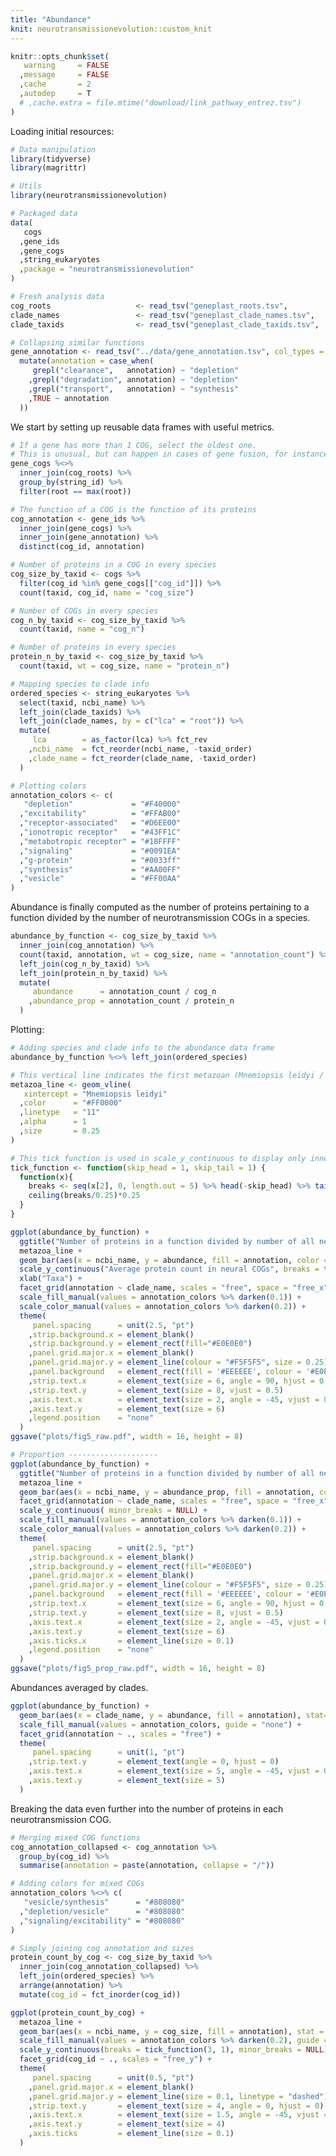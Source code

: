 ```yaml
---
title: "Abundance"
knit: neurotransmissionevolution::custom_knit
---
```

```r
knitr::opts_chunk$set(
   warning     = FALSE
  ,message     = FALSE
  ,cache       = 2
  ,autodep     = T
  # ,cache.extra = file.mtime("download/link_pathway_entrez.tsv")
)
```

Loading initial resources:
```r
# Data manipulation
library(tidyverse)
library(magrittr)

# Utils
library(neurotransmissionevolution)

# Packaged data
data(
   cogs
  ,gene_ids
  ,gene_cogs
  ,string_eukaryotes
  ,package = "neurotransmissionevolution"
)

# Fresh analysis data
cog_roots                   <- read_tsv("geneplast_roots.tsv",             col_types = "ci")
clade_names                 <- read_tsv("geneplast_clade_names.tsv",       col_types = "ic")
clade_taxids                <- read_tsv("geneplast_clade_taxids.tsv",      col_types = "ici")

# Collapsing similar functions
gene_annotation <- read_tsv("../data/gene_annotation.tsv", col_types = "cc") %>%
  mutate(annotation = case_when(
     grepl("clearance",   annotation) ~ "depletion"
    ,grepl("degradation", annotation) ~ "depletion"
    ,grepl("transport",   annotation) ~ "synthesis"
    ,TRUE ~ annotation
  ))
```

We start by setting up reusable data frames with useful metrics.
```r
# If a gene has more than 1 COG, select the oldest one.
# This is unusual, but can happen in cases of gene fusion, for instance.
gene_cogs %<>%
  inner_join(cog_roots) %>%
  group_by(string_id) %>%
  filter(root == max(root))

# The function of a COG is the function of its proteins
cog_annotation <- gene_ids %>%
  inner_join(gene_cogs) %>%
  inner_join(gene_annotation) %>%
  distinct(cog_id, annotation)

# Number of proteins in a COG in every species
cog_size_by_taxid <- cogs %>%
  filter(cog_id %in% gene_cogs[["cog_id"]]) %>%
  count(taxid, cog_id, name = "cog_size")

# Number of COGs in every species
cog_n_by_taxid <- cog_size_by_taxid %>%
  count(taxid, name = "cog_n")

# Number of proteins in every species
protein_n_by_taxid <- cog_size_by_taxid %>%
  count(taxid, wt = cog_size, name = "protein_n")

# Mapping species to clade info
ordered_species <- string_eukaryotes %>%
  select(taxid, ncbi_name) %>%
  left_join(clade_taxids) %>%
  left_join(clade_names, by = c("lca" = "root")) %>%
  mutate(
     lca        = as_factor(lca) %>% fct_rev
    ,ncbi_name  = fct_reorder(ncbi_name, -taxid_order)
    ,clade_name = fct_reorder(clade_name, -taxid_order)
  )

# Plotting colors
annotation_colors <- c(
   "depletion"             = "#F40000"
  ,"excitability"          = "#FFAB00"
  ,"receptor-associated"   = "#D6EE00"
  ,"ionotropic receptor"   = "#43FF1C"
  ,"metabotropic receptor" = "#18FFFF"
  ,"signaling"             = "#0091EA"
  ,"g-protein"             = "#0033ff"
  ,"synthesis"             = "#AA00FF"
  ,"vesicle"               = "#FF00AA"
)
```

Abundance is finally computed as the number of proteins pertaining to a function divided by the number of neurotransmission COGs in a species.
```r
abundance_by_function <- cog_size_by_taxid %>%
  inner_join(cog_annotation) %>%
  count(taxid, annotation, wt = cog_size, name = "annotation_count") %>%
  left_join(cog_n_by_taxid) %>%
  left_join(protein_n_by_taxid) %>%
  mutate(
     abundance      = annotation_count / cog_n
    ,abundance_prop = annotation_count / protein_n
  )
```
Plotting:
```r
# Adding species and clade info to the abundance data frame
abundance_by_function %<>% left_join(ordered_species)

# This vertical line indicates the first metazoan (Mnemiopsis leidyi / Ctenophora)
metazoa_line <- geom_vline(
   xintercept = "Mnemiopsis leidyi"
  ,color      = "#FF0000"
  ,linetype   = "11"
  ,alpha      = 1
  ,size       = 0.25
)

# This tick function is used in scale_y_continuous to display only innermost ticks
tick_function <- function(skip_head = 1, skip_tail = 1) {
  function(x){
    breaks <- seq(x[2], 0, length.out = 5) %>% head(-skip_head) %>% tail(-skip_tail)
    ceiling(breaks/0.25)*0.25
  }
}

ggplot(abundance_by_function) +
  ggtitle("Number of proteins in a function divided by number of all neural COGs in species") +
  metazoa_line +
  geom_bar(aes(x = ncbi_name, y = abundance, fill = annotation, color = annotation), stat = "identity") +
  scale_y_continuous("Average protein count in neural COGs", breaks = tick_function(), minor_breaks = NULL) +
  xlab("Taxa") +
  facet_grid(annotation ~ clade_name, scales = "free", space = "free_x") +
  scale_fill_manual(values = annotation_colors %>% darken(0.1)) +
  scale_color_manual(values = annotation_colors %>% darken(0.2)) +
  theme(
     panel.spacing      = unit(2.5, "pt")
    ,strip.background.x = element_blank()
    ,strip.background.y = element_rect(fill="#E0E0E0")
    ,panel.grid.major.x = element_blank()
    ,panel.grid.major.y = element_line(colour = "#F5F5F5", size = 0.25)
    ,panel.background   = element_rect(fill = '#EEEEEE', colour = '#E0E0E0')
    ,strip.text.x       = element_text(size = 6, angle = 90, hjust = 0, vjust = 0.5)
    ,strip.text.y       = element_text(size = 8, vjust = 0.5)
    ,axis.text.x        = element_text(size = 2, angle = -45, vjust = 0, hjust = 0)
    ,axis.text.y        = element_text(size = 6)
    ,legend.position    = "none"
  )
ggsave("plots/fig5_raw.pdf", width = 16, height = 8)

# Proportion --------------------
ggplot(abundance_by_function) +
  ggtitle("Number of proteins in a function divided by number of all neural proteins in species") +
  metazoa_line +
  geom_bar(aes(x = ncbi_name, y = abundance_prop, fill = annotation, color = annotation), stat = "identity") +
  facet_grid(annotation ~ clade_name, scales = "free", space = "free_x") +
  scale_y_continuous( minor_breaks = NULL) +
  scale_fill_manual(values = annotation_colors %>% darken(0.1)) +
  scale_color_manual(values = annotation_colors %>% darken(0.2)) +
  theme(
     panel.spacing      = unit(2.5, "pt")
    ,strip.background.x = element_blank()
    ,strip.background.y = element_rect(fill="#E0E0E0")
    ,panel.grid.major.x = element_blank()
    ,panel.grid.major.y = element_line(colour = "#F5F5F5", size = 0.25)
    ,panel.background   = element_rect(fill = '#EEEEEE', colour = '#E0E0E0')
    ,strip.text.x       = element_text(size = 6, angle = 90, hjust = 0, vjust = 0.5)
    ,strip.text.y       = element_text(size = 8, vjust = 0.5)
    ,axis.text.x        = element_text(size = 2, angle = -45, vjust = 0, hjust = 0)
    ,axis.text.y        = element_text(size = 6)
    ,axis.ticks.x       = element_line(size = 0.1)
    ,legend.position    = "none"
  )
ggsave("plots/fig5_prop_raw.pdf", width = 16, height = 8)
```

Abundances averaged by clades.
```r
ggplot(abundance_by_function) +
  geom_bar(aes(x = clade_name, y = abundance, fill = annotation), stat="summary", fun = "mean") +
  scale_fill_manual(values = annotation_colors, guide = "none") +
  facet_grid(annotation ~ ., scales = "free") +
  theme(
     panel.spacing      = unit(1, "pt")
    ,strip.text.y       = element_text(angle = 0, hjust = 0)
    ,axis.text.x        = element_text(size = 5, angle = -45, vjust = 0, hjust = 0)
    ,axis.text.y        = element_text(size = 5)
  )
```

Breaking the data even further into the number of proteins in each neurotransmission COG.
```r
# Merging mixed COG functions
cog_annotation_collapsed <- cog_annotation %>%
  group_by(cog_id) %>%
  summarise(annotation = paste(annotation, collapse = "/"))

# Adding colors for mixed COGs
annotation_colors %<>% c(
   "vesicle/synthesis"      = "#808080"
  ,"depletion/vesicle"      = "#808080"
  ,"signaling/excitability" = "#808080"
)

# Simply joining cog annotation and sizes
protein_count_by_cog <- cog_size_by_taxid %>%
  inner_join(cog_annotation_collapsed) %>%
  left_join(ordered_species) %>%
  arrange(annotation) %>%
  mutate(cog_id = fct_inorder(cog_id))

ggplot(protein_count_by_cog) +
  metazoa_line + 
  geom_bar(aes(x = ncbi_name, y = cog_size, fill = annotation), stat = "identity") +
  scale_fill_manual(values = annotation_colors %>% darken(0.2), guide = "none") +
  scale_y_continuous(breaks = tick_function(3, 1), minor_breaks = NULL) +
  facet_grid(cog_id ~ ., scales = "free_y") +
  theme(
     panel.spacing      = unit(0.5, "pt")
    ,panel.grid.major.x = element_blank()
    ,panel.grid.major.y = element_line(size = 0.1, linetype = "dashed")
    ,strip.text.y       = element_text(size = 4, angle = 0, hjust = 0)
    ,axis.text.x        = element_text(size = 1.5, angle = -45, vjust = 0, hjust = 0)
    ,axis.text.y        = element_text(size = 4)
    ,axis.ticks         = element_line(size = 0.1)
  )
```
